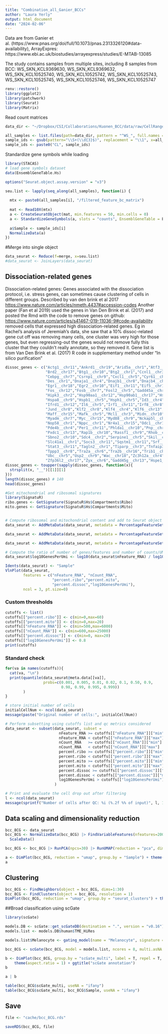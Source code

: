 ```yaml
---
title: "Combination_all_Ganier_BCCs"
author: "Laura Yerly"
output: html_document
date: "2024-02-06"
---
```


Data are from Ganier et al. (https://www.pnas.org/doi/full/10.1073/pnas.2313326120#data-availability), ArrayExpres: https://www.ebi.ac.uk/biostudies/arrayexpress/studies/E-MTAB-13085

The study contains samples from multiple sites, including 8 samples from BCC:
WS_SKN_KCL9369630, WS_SKN_KCL9369632, WS_SKN_KCL10525740, WS_SKN_KCL10525742, WS_SKN_KCL10525743, WS_SKN_KCL10525745, WS_SKN_KCL10525746, WS_SKN_KCL10525747

```r
renv::restore()
library(ggplot2)
library(patchwork)
library(Seurat)
library(Matrix)
```

Read count matrices
```r
data_dir <- "~/Dropbox/CSI/Collaborations/Kuonen_BCC/data/raw/CellRanger_Ganier"

all_samples <- list.files(path=data_dir, pattern = "^WS_", full.names = T)
sample_ids <- gsub(pattern="\\S+(\\d{3}$)", replacement = "\\1", x=all_samples)
sample_ids <- paste0("CL", sample_ids)
```

Standardize gene symbols while loading
```r
library(STACAS)
# load gene symbols dataset
data(EnsemblGeneTable.Hs)

options("Seurat.object.assay.version" = "v3")

seu.list <- lapply(seq_along(all_samples), function(i) {
  
  mtx <- paste0(all_samples[i], "/filtered_feature_bc_matrix")
  
  mat <- Read10X(mtx)
  a <- CreateSeuratObject(mat, min.features = 50, min.cells = 0)
  a <- StandardizeGeneSymbols(a, slots = "counts", EnsemblGeneTable = EnsemblGeneTable.Hs)
  
  a$Sample <- sample_ids[i]
  NormalizeData(a)
})
```

#Merge into single object
```r
data_seurat <- Reduce(f=merge, x=seu.list)
#data_seurat <- JoinLayers(data_seurat)
```

## Dissociation-related genes
Dissociation-related genes: Genes associated with the dissociation
protocol, i.e. stress genes, can sometimes cause clustering of cells in
different groups. Described by van den brink et al 2017
<https://www.nature.com/articles/nmeth.4437#accession-codes> Another
paper (Fan et al 2019) used the genes in Van Den Brink et al. (2017) and
posted the Rmd with the code to remove genes on github:
<https://www.nature.com/articles/s41467-019-11036-9#code-availability>
removed cells that expressed high dissociation-related genes. Eg in
Rachel's analysis of Jeremiah's data, she saw that a 10% dissoc-related
gene cut off was removing many cells, one cluster was very high for
those genes, but even regressing-out the genes would not remove fully
this cluster that they couldn't really annotate, so they removed it.
Gene list is from Van Den Brink et al. (2017) R code in supplementary
method under "In silico purification"
```r
dissoc_genes <- c("Actg1__chr11","Ankrd1__chr19","Arid5a__chr1","Atf3__chr1","Atf4__chr15","Bag3__chr7","Bhlhe40__chr6",
                  "Brd2__chr17","Btg1__chr10","Btg2__chr1","Ccnl1__chr3","Ccrn4l__chr3","Cebpb__chr2","Cebpd__chr16",
                  "Cebpg__chr7","Csrnp1__chr9","Cxcl1__chr5","Cyr61__chr3","Dcn__chr10","Ddx3x__chrX","Ddx5__chr11",
                  "Des__chr1","Dnaja1__chr4","Dnajb1__chr8","Dnajb4__chr3","Dusp1__chr17","Dusp8__chr7",
                  "Egr1__chr18","Egr2__chr10","Eif1__chr11","Eif5__chr12","Erf__chr7","Errfi1__chr4","Fam132b__chr1",
                  "Fos__chr12","Fosb__chr7","Fosl2__chr5","Gadd45a__chr6","Gcc1__chr6","Gem__chr4","H3f3b__chr11",
                  "Hipk3__chr2","Hsp90aa1__chr12","Hsp90ab1__chr17","Hspa1a__chr17","Hspa1b__chr17","Hspa5__chr2",
                  "Hspa8__chr9","Hspb1__chr5","Hsph1__chr5","Id3__chr4","Idi1__chr13","Ier2__chr8","Ier3__chr17",
                  "Ifrd1__chr12","Il6__chr5","Irf1__chr11","Irf8__chr8","Itpkc__chr7","Jun__chr4","Junb__chr8",
                  "Jund__chr8","Klf2__chr8","Klf4__chr4","Klf6__chr13","Klf9__chr19","Litaf__chr16","Lmna__chr3",
                  "Maff__chr15","Mafk__chr5","Mcl1__chr3","Midn__chr10","Mir22hg__chr11","Mt1__chr8","Mt2__chr8",
                  "Myadm__chr7","Myc__chr15","Myd88__chr9","Nckap5l__chr15","Ncoa7__chr10","Nfkbia__chr12","Nfkbiz__chr16",
                  "Nop58__chr1","Nppc__chr1","Nr4a1__chr15","Odc1__chr12","Osgin1__chr8","Oxnad1__chr14","Pcf11__chr7",
                  "Pde4b__chr4","Per1__chr11","Phlda1__chr10","Pnp__chr14","Pnrc1__chr4","Ppp1cc__chr5","Ppp1r15a__chr7",
                  "Pxdc1__chr13","Rap1b__chr10","Rassf1__chr9","Rhob__chr12","Rhoh__chr5","Ripk1__chr13","Sat1__chrX",
                  "Sbno2__chr10","Sdc4__chr2","Serpine1__chr5","Skil__chr3","Slc10a6__chr5","Slc38a2__chr15",
                  "Slc41a1__chr1","Socs3__chr11","Sqstm1__chr11","Srf__chr17","Srsf5__chr12","Srsf7__chr17",
                  "Stat3__chr11","Tagln2__chr1","Tiparp__chr3","Tnfaip3__chr10","Tnfaip6__chr2","Tpm3__chr3",
                  "Tppp3__chr8","Tra2a__chr6","Tra2b__chr16","Trib1__chr15","Tubb4b__chr2","Tubb6__chr18",
                  "Ubc__chr5","Usp2__chr9","Wac__chr18","Zc3h12a__chr4","Zfand5__chr19","Zfp36__chr7","Zfp36l1__chr12",
                  "Zfp36l2__chr17","Zyx__chr6","Gadd45g__chr13","Hspe1__chr1","Ier5__chr1","Kcne4__chr1")
dissoc_genes <- toupper(sapply(dissoc_genes, function(x){
  strsplit(x, "__")[[1]][1]
}))
length(dissoc_genes) # 140
head(dissoc_genes)
```

```r
#Get mitochondrial and ribosomal signatures
library(SignatuR)
ribo.genes <- GetSignature(SignatuR$Hs$Compartments$Ribo)
mito.genes <- GetSignature(SignatuR$Hs$Compartments$Mito)


# Compute ribosomal and mitochondrial content and add to Seurat object metadata
data_seurat <- AddMetaData(data_seurat, metadata = PercentageFeatureSet(data_seurat, features = ribo.genes[ribo.genes %in% rownames(data_seurat)]), col.name = "percent.ribo")

data_seurat <- AddMetaData(data_seurat, metadata = PercentageFeatureSet(data_seurat, features = mito.genes[mito.genes %in% rownames(data_seurat)]), col.name = "percent.mito")

data_seurat <- AddMetaData(data_seurat, metadata = PercentageFeatureSet(data_seurat, features = dissoc_genes[dissoc_genes %in% rownames(data_seurat)]), col.name = "percent.dissoc")

# Compute the ratio of number of genes/features and number of counts/UMIs
data_seurat$log10GenesPerUmi <- log10(data_seurat$nFeature_RNA) / log10(data_seurat$nCount_RNA)

```




```r
Idents(data_seurat) <- "Sample"
VlnPlot(data_seurat,
        features = c("nFeature_RNA", "nCount_RNA",
                     "percent.ribo","percent.mito",
                     "percent.dissoc","log10GenesPerUmi"),
        ncol = 3, pt.size=0)
```


### Custom thresholds

```r
cutoffs <- list()
cutoffs[["percent.ribo"]] <- c(min=0,max=60)
cutoffs[["percent.mito"]] <- c(min=0,max=20)
cutoffs[["nFeature_RNA"]] <- c(min=500,max=6000) 
cutoffs[["nCount_RNA"]] <- c(min=600,max=25000)
cutoffs[["percent.dissoc"]] <- c(min=0, max=20)
cutoffs[["log10GenesPerUmi"]] <- 0.8
print(cutoffs)
```

### Standard check

```r
for(va in names(cutoffs)){
  cat(va, "\n")
  print(quantile(data_seurat@meta.data[[va]],
                 probs=c(0.001, 0.005, 0.01, 0.02, 0.1, 0.50, 0.9,
                         0.98, 0.99, 0.995, 0.999))
        )
}
```



```r
# store initial number of cells
initialCellNum <- ncol(data_seurat)
message(paste("Original number of cells:", initialCellNum))

# Perform subsetting using cutoffs list and qc metrics considered
data_seurat <- subset(data_seurat, subset = 
                        nFeature_RNA >= cutoffs[["nFeature_RNA"]]["min"] &
                        nFeature_RNA < cutoffs[["nFeature_RNA"]]["max"] & 
                        nCount_RNA   >= cutoffs[["nCount_RNA"]]["min"]   & 
                        nCount_RNA   < cutoffs[["nCount_RNA"]]["max"]   &  
                        percent.ribo >= cutoffs[["percent.ribo"]]["min"] & 
                        percent.ribo < cutoffs[["percent.ribo"]]["max"] &
                        percent.mito >= cutoffs[["percent.mito"]]["min"] &
                        percent.mito < cutoffs[["percent.mito"]]["max"] &
                        percent.dissoc >= cutoffs[["percent.dissoc"]]["min"] &
                        percent.dissoc < cutoffs[["percent.dissoc"]]["max"] &
                        log10GenesPerUmi > cutoffs[["log10GenesPerUmi"]]
                      )

# Print and evaluate the cell drop out after filtering
l <- ncol(data_seurat)
message(sprintf("Number of cells after QC: %i (%.2f %% of input)", l, 100*l/initialCellNum))
```


## Data scaling and dimensionality reduction

```r
bcc_8CG <- data_seurat
bcc_8CG <- NormalizeData(bcc_8CG) |> FindVariableFeatures(nfeatures=2000) |>
  ScaleData()

bcc_8CG <- bcc_8CG |> RunPCA(npcs=30) |> RunUMAP(reduction = "pca", dims = 1:30)

a <- DimPlot(bcc_8CG, reduction = "umap", group.by = "Sample") + theme(aspect.ratio = 1)
a
```

## Clustering

```r
bcc_8CG <- FindNeighbors(object = bcc_8CG, dims=1:30)
bcc_8CG <- FindClusters(object = bcc_8CG, resolution = 1)
DimPlot(bcc_8CG, reduction = "umap", group.by = "seurat_clusters") + theme(aspect.ratio = 1)
```

##Broad classification using scGate

```r
library(scGate)

models.DB <- scGate::get_scGateDB(destination = ".", version = "v0.16")
models.list <- models.DB$human$TME_HiRes

models.list$Melanocyte <- gating_model(name = "Melanocyte", signature = c("PMEL","MLANA","LYZ-"))

bcc_8CG <- scGate(bcc_8CG, model = models.list, ncores = 8, multi.asNA = T)
```

```r
b <- DimPlot(bcc_8CG, group.by = "scGate_multi", label = T, repel = T, label.size = 2) +
    theme(aspect.ratio = 1) + ggtitle("scGate annotation")
b
```

```r
a | b
```


```r
table(bcc_8CG$scGate_multi, useNA = "ifany")
table(bcc_8CG$scGate_multi, bcc_8CG$Sample, useNA = "ifany")
```


## Save 
```r
file <- "cache/bcc_8CG.rds"

saveRDS(bcc_8CG, file)
```
